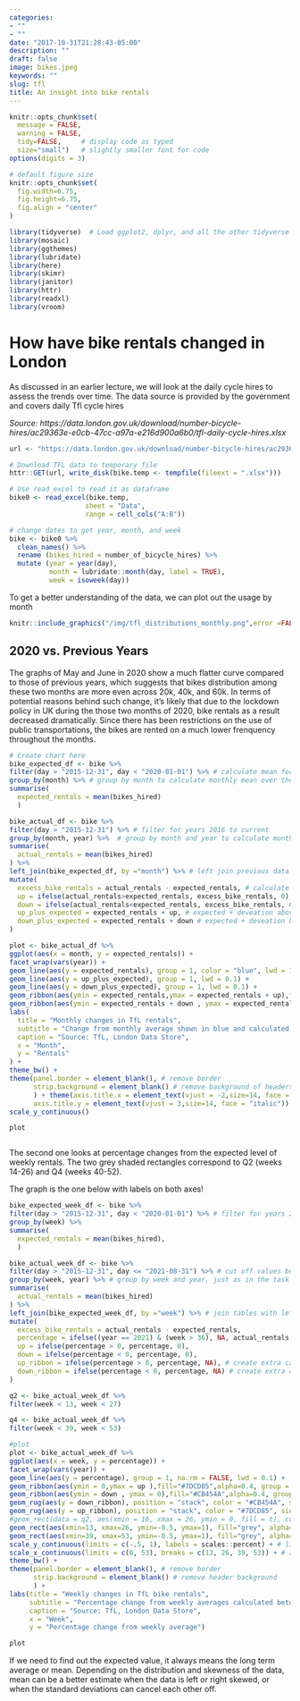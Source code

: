 ```yaml
---
categories:
- ""
- ""
date: "2017-10-31T21:28:43-05:00"
description: ""
draft: false
image: bikes.jpeg
keywords: ""
slug: tfl
title: An insight into bike rentals
---
```


```r
knitr::opts_chunk$set(
  message = FALSE, 
  warning = FALSE, 
  tidy=FALSE,     # display code as typed
  size="small")   # slightly smaller font for code
options(digits = 3)

# default figure size
knitr::opts_chunk$set(
  fig.width=6.75, 
  fig.height=6.75,
  fig.align = "center"
)
```


```r
library(tidyverse)  # Load ggplot2, dplyr, and all the other tidyverse packages
library(mosaic)
library(ggthemes)
library(lubridate)
library(here)
library(skimr)
library(janitor)
library(httr)
library(readxl)
library(vroom)
```

# How have bike rentals changed in London

As discussed in an earlier lecture, we will look at the daily cycle hires to assess the trends over time. The data source is provided by the government and covers daily Tfl cycle hires

*Source: https://data.london.gov.uk/download/number-bicycle-hires/ac29363e-e0cb-47cc-a97a-e216d900a6b0/tfl-daily-cycle-hires.xlsx*

```r
url <- "https://data.london.gov.uk/download/number-bicycle-hires/ac29363e-e0cb-47cc-a97a-e216d900a6b0/tfl-daily-cycle-hires.xlsx"

# Download TFL data to temporary file
httr::GET(url, write_disk(bike.temp <- tempfile(fileext = ".xlsx")))

# Use read_excel to read it as dataframe
bike0 <- read_excel(bike.temp,
                   sheet = "Data",
                   range = cell_cols("A:B"))

# change dates to get year, month, and week
bike <- bike0 %>% 
  clean_names() %>% 
  rename (bikes_hired = number_of_bicycle_hires) %>% 
  mutate (year = year(day),
          month = lubridate::month(day, label = TRUE),
          week = isoweek(day))
```

To get a better understanding of the data, we can plot out the usage by month 

```r
knitr::include_graphics("/img/tfl_distributions_monthly.png",error =FALSE)
```

## 2020 vs. Previous Years

The graphs of May and June in 2020 show a much flatter curve compared to those of previous years, which suggests that bikes distribution among these two months are more even across 20k, 40k, and 60k. In terms of potential reasons behind such change, it's likely that due to the lockdown policy in UK during the those two months of 2020, bike rentals as a result decreased dramatically. Since there has been restrictions on the use of public transportations, the bikes are rented on a much lower frenquency throughout the months.


```r
# Create chart here
bike_expected_df <- bike %>% 
filter(day > "2015-12-31", day < "2020-01-01") %>% # calculate mean for 2016-2019 as stated in the chart
group_by(month) %>% # group by month to calculate monthly mean over the years 2016-2019
summarise(
  expected_rentals = mean(bikes_hired)
  )

bike_actual_df <- bike %>% 
filter(day > "2015-12-31") %>% # filter for years 2016 to current
group_by(month, year) %>%  # group by month and year to calculate monthly mean per year
summarise(
  actual_rentals = mean(bikes_hired)
) %>% 
left_join(bike_expected_df, by ="month") %>% # left join previous data frame with expected rentals to the new df with actuals
mutate(
  excess_bike_rentals = actual_rentals - expected_rentals, # calculate excess rentals over mean
  up = ifelse(actual_rentals>expected_rentals, excess_bike_rentals, 0), # filter deviations above mean
  down = ifelse(actual_rentals<expected_rentals, excess_bike_rentals, 0), # filter devations below mean
  up_plus_expected = expected_rentals + up, # expected + deveation above mean to create chart
  down_plus_expected = expected_rentals + down # expected + deveation below mean to create chart
) 

plot <- bike_actual_df %>% 
ggplot(aes(x = month, y = expected_rentals)) +
facet_wrap(vars(year)) +
geom_line(aes(y = expected_rentals), group = 1, color = "blue", lwd = 1.1) +
geom_line(aes(y = up_plus_expected), group = 1, lwd = 0.1) +
geom_line(aes(y = down_plus_expected), group = 1, lwd = 0.1) +
geom_ribbon(aes(ymin = expected_rentals,ymax = expected_rentals + up),fill="#7DCD85",alpha=0.4, group = 1) +
geom_ribbon(aes(ymin = expected_rentals + down , ymax = expected_rentals),fill="#CB454A",alpha=0.4, group = 1) +
labs(
  title = "Monthly changes in TfL rentals",
  subtitle = "Change from monthly average shown in blue and calculated between 2016-2019",
  caption = "Source: TfL, London Data Store",
  x = "Month",
  y = "Rentals"
) +
theme_bw() +
theme(panel.border = element_blank(), # remove border
      strip.background = element_blank() # remove background of headers
      ) + theme(axis.title.x = element_text(vjust = -2,size=14, face = "italic"), #adjust axis 
      axis.title.y = element_text(vjust = 3,size=14, face = "italic")) + 
scale_y_continuous()

plot



```

The second one looks at percentage changes from the expected level of weekly rentals. The two grey shaded rectangles correspond to Q2 (weeks 14-26) and Q4 (weeks 40-52).


The graph is the one below with labels on both axes!

```r
bike_expected_week_df <- bike %>% 
filter(day > "2015-12-31", day < "2020-01-01") %>% # filter for years 2016-2019 to calcualte average
group_by(week) %>% 
summarise(
  expected_rentals = mean(bikes_hired),
  )

bike_actual_week_df <- bike %>% 
filter(day > "2015-12-31", day <= "2021-08-31") %>% # cut off values beyond August 2021
group_by(week, year) %>% # group by week and year, just as in the task before
summarise(
  actual_rentals = mean(bikes_hired)
) %>% 
left_join(bike_expected_week_df, by ="week") %>% # join tables with left_join (see above)
mutate(
  excess_bike_rentals = actual_rentals - expected_rentals,
  percentage = ifelse((year == 2021) & (week > 36), NA, actual_rentals / expected_rentals -1),
  up = ifelse(percentage > 0, percentage, 0),
  down = ifelse(percentage < 0, percentage, 0),
  up_ribbon = ifelse(percentage > 0, percentage, NA), # create extra calculation for ribbons with NA for geom_rug
  down_ribbon = ifelse(percentage < 0, percentage, NA) # create extra calculation for ribbons with NA for geom_rug
) 

q2 <- bike_actual_week_df %>% 
filter(week < 13, week < 27)

q4 <- bike_actual_week_df %>% 
filter(week < 39, week < 53)

#plot
plot <- bike_actual_week_df %>% 
ggplot(aes(x = week, y = percentage)) +
facet_wrap(vars(year)) +
geom_line(aes(y = percentage), group = 1, na.rm = FALSE, lwd = 0.1) +
geom_ribbon(aes(ymin = 0,ymax = up ),fill="#7DCD85",alpha=0.4, group = 1) +
geom_ribbon(aes(ymin = down , ymax = 0),fill="#CB454A",alpha=0.4, group = 1) +
geom_rug(aes(y = down_ribbon), position = "stack", color = "#CB454A", sides = "b", na.rm = TRUE, show.legend = NA) + # use position "stack" to make the tick intervals equal
geom_rug(aes(y = up_ribbon), position = "stack", color = "#7DCD85", sides = "b", na.rm = TRUE, show.legend = NA) + # use position "stack" to make the tick intervals equal
#geom_rect(data = q2, aes(xmin = 16, xmax = 26, ymin = 0, fill = t), color = "grey") +
geom_rect(aes(xmin=13, xmax=26, ymin=-0.5, ymax=1), fill="grey", alpha=.01) + # add grey tiles
geom_rect(aes(xmin=39, xmax=53, ymin=-0.5, ymax=1), fill="grey", alpha=.01) + # add grey tiles
scale_y_continuous(limits = c(-.5, 1), labels = scales::percent) + # limit scale according to provided image
scale_x_continuous(limits = c(0, 53), breaks = c(13, 26, 39, 53)) + # adjust breaks to fit example
theme_bw() +
theme(panel.border = element_blank(), # remove border
      strip.background = element_blank() # remove header background
      ) +
labs(title = "Weekly changes in TfL bike rentals",
     subtitle = "Percentage change from weekly averages calculated between 2016-2019",
     caption = "Source: TfL, London Data Store",
     x = "Week",
     y = "Percentage change from weekly average")

plot


```

If we need to find out the expected value, it always means the long term average or mean. Depending on the distribution and skewness of the data, mean can be a better estimate when the data is left or right skewed, or when the standard deviations can cancel each other off.